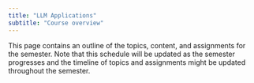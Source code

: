 ```yaml
---
title: "LLM Applications"
subtitle: "Course overview"
---
```


This page contains an outline of the topics, content, and assignments for the semester.
Note that this schedule will be updated as the semester progresses and the timeline of topics and assignments might be updated throughout the semester.
